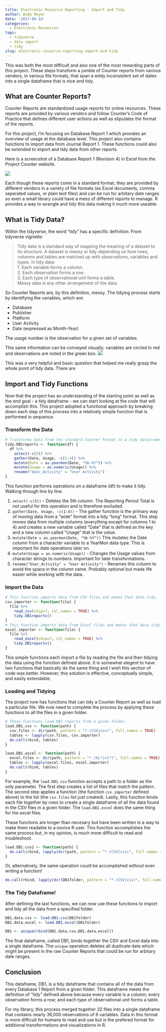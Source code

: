 ```yaml
---
title: Electronic Resource Reporting - Import and Tidy
author: Andy Meyer
date: '2017-09-14'
categories:
  - Electronic Resources
tags:
  - tidyverse
  - data import
  - tidy
slug: electronic-resource-reporting-import-and-tidy
---
```


This was both the most difficult and also one of the most rewarding parts of this project. These steps transform a jumble of Counter reports from various vendors, in various file formats, that span a wildy inconsistent set of dates into a single dataframe that is nice and tidy.

## What are Counter Reports?

Counter Reports are standardized usage reports for online resources. These reports are provided by various vendors and follow Counter's Code of Practice that defines different user actions as well as stipulates the format of the reports.

For this project, I'm focusing on Database Report 1 which provides an overview of usage at the database level. This project also contains functions to import data from Journal Report 1. These functions could also be extended to import and tidy data from other reports.

Here is a screenshot of a Database Report 1 (Revision 4) in Excel from the Project Counter website.

![](/img/counterreport1.png)

Each though these reports come in a standard format, they are provided by different vendors in a variety of file formats (as Excel documents, comma seperated values, or plain text files) and can be run for arbitary date ranges so even a small library could have a mess of different reports to manage. R provides a way to wrangle and tidy this data making it much more useable.

## What is Tidy Data?

Within the tidyverse, the word "tidy" has a specific definition. From tidyverse vignette:

>Tidy data is a standard way of mapping the meaning of a dataset to its structure. A dataset is messy or tidy depending on how rows, columns and tables are matched up with observations, variables and types. In tidy data:  
1. Each variable forms a column.  
2. Each observation forms a row.  
3. Each type of observational unit forms a table.  
Messy data is any other arrangement of the data.

So Counter Reports are, by this definition, messy. The tidying process starts by identifying the variables, which are:

* Database
* Publisher
* Platform
* User Activity
* Date (expressed as Month-Year)

The usage number is the observation for a given set of variables.

This same information can be conveyed visually; variables are circled in red and observations are noted in the green box.
![](/img/counterreport2.png)

This was a very helpful and basic question that helped me really grasp the whole point of tidy data. There are 

## Import and Tidy Functions

Now that the project has an understanding of the starting point as well as the end goal - a tidy dataframe - we can start looking at the code that will accomplish this. This project adopted a functional approach by breaking down each step of this process into a relatively simple function that is performed in sequence.

### Transform the Data
```r
# Transforms data from the standard Counter Format to a tidy dataframe.
tidy.DB1reports <- function(df) {
  df %>%
    select(-c(5)) %>%
    gather(Date, Usage, -c(1:4)) %>%
    mutate(Date = as.yearmon(Date, "%b-%Y")) %>%
    mutate(Usage = as.numeric(Usage)) %>%
    rename("User_Activity" = "User Activity")
}
```
This function performs operations on a dataframe (df) to make it tidy. Walking through line by line:

1. `select(-c(5))` - Deletes the 5th column. The Reporting Period Total is not useful for this operation and is therefore excluded.
2. `gather(Date, Usage, -c(1:4))` - The gather function is the primary way of moving data from a "wide" format into a tidy "long" format. This step moves data from multiple columns (everything except for columns 1 to 4) and creates a new variable called "Date" that is defined as the key and a new column called "Usage" that is the value.
3. `mutate(Date = as.yearmon(Date, "%b-%Y"))` This mutates the Date column from a character variable to a YearMon data type. This is important for date operations later on.
4. `mutate(Usage = as.numeric(Usage))` - Changes the Usage values from character strings to numbers. Important for later transformations.
5. `rename("User_Activity" = "User Activity")` - Renames this column to avoid the space in the column name. Probably optional but made life easier while working with the data.

### Import the Data

```r
# This function imports data from CSV files and makes that data tidy.
csv.importer <- function(file) {
  file %>%
    read_csv(skip=7, col_names = TRUE) %>%
    tidy.DB1reports()
}
# This function imports data from Excel files and makes that data tidy.
excel.importer <- function(file) {
  file %>%
    read_excel(skip=7, col_names = TRUE) %>%
    tidy.DB1reports()
}
```

This simple functions each import a file by reading the file and then tidying the data using the function defined above. It is somewhat elegent to have two functions that basically do the same thing and I wish this section of code was better. However, this solution is effective, conceptually simple, and easily extendable.

### Loading and Tidying
The project now has functions that can tidy a Counter Report as well as load a particular file. We now need to complete the process by applying these functions to all the files in a given folder.

```r
# These functions load DB1 reports from a given folder.
load.DB1.csv <- function(path) { 
  csv.files <- dir(path, pattern = "*.(CSV|csv)", full.names = TRUE)
  tables <- lapply(csv.files, csv.importer)
  do.call(rbind, tables)
}

load.DB1.excel <- function(path) { 
  excel.files <- dir(path, pattern = "*.(XL*|xl*)", full.names = TRUE)
  tables <- lapply(excel.files, excel.importer)
  do.call(rbind, tables)
}
```
For example, the `load.DB1.csv` function accepts a path to a folder as the only parameter. The first step creates a list of files that match the pattern. The second step applies a function (the function `csv.importer` defined above) to the list (the `csv.files` list just created). Lastly, this function binds each file together by rows to create a single dataframe of all the data found in the CSV files in a given folder. The `load.DB1.excel` does the same thing for the excel files.

These functions are longer than necesary but have been written in a way to make them readable to a novice R user. This function accomplishes the same process but, in my opinion, is much more difficult to read and troubleshoot.
```r
load.DB1.csv2 <- function(path) { 
  do.call(rbind, lapply(dir(path, pattern = "*.(CSV|csv)", full.names = TRUE), csv.importer))
}
```
Or, alternatively, the same operation could be accomplished without even writing a function!
```r
do.call(rbind, lapply(dir(DB1folder, pattern = "*.(CSV|csv)", full.names = TRUE), csv.importer))
```
### The Tidy Dataframe!

After defining the last functions, we can now use these functions to import and tidy all the data from a specified folder.
```r
DB1.data.csv <- load.DB1.csv(DB1folder)
DB1.data.excel <- load.DB1.excel(DB1folder)

DB1 <- unique(rbind(DB1.data.csv,DB1.data.excel))
```
The final dataframe, called DB1, binds together the CSV and Excel data into a single dataframe. The `unique` operation deletes all duplicate data which might be present in the raw Counter Reports that could be run for arbitary date ranges.

## Conclusion

This dataframe, DB1, is a tidy dataframe that contains all of the data from every Database 1 Report from a given folder. This dataframe meets the definition of "tidy" defined above because every variable is a column; every observation forms a row; and each type of observational unit forms a table.

For my library, this process merged together 32 files into a single dataframe that contains nearly 36,000 observations of 6 variables. Data in this format is more difficult for humans to read and use but is the prefered format for additional transformations and visualizations in R.

